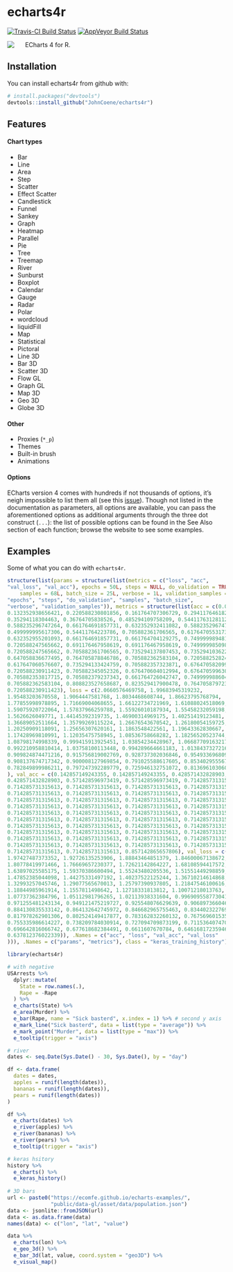 # echarts4r

[![Travis-CI Build Status](https://travis-ci.org/JohnCoene/echarts4r.svg?branch=master)](https://travis-ci.org/JohnCoene/echarts4r) [![AppVeyor Build Status](https://ci.appveyor.com/api/projects/status/github/JohnCoene/echarts4r?branch=master&svg=true)](https://ci.appveyor.com/project/JohnCoene/echarts4r)

<img src="man/figures/logo.png" align="left" style="max-height:220px;margin-right:5%;"/>

ECharts 4 for R. 

## Installation

You can install echarts4r from github with:

```r
# install.packages("devtools")
devtools::install_github("JohnCoene/echarts4r")
```

## Features

#### Chart types

* Bar
* Line
* Area
* Step
* Scatter
* Effect Scatter
* Candlestick
* Funnel
* Sankey
* Graph
* Heatmap
* Parallel
* Pie
* Tree
* Treemap
* River
* Sunburst
* Boxplot
* Calendar
* Gauge
* Radar
* Polar 
* wordcloud 
* liquidFill 
* Map
* Statistical
* Pictoral
* Line 3D
* Bar 3D
* Scatter 3D
* Flow GL
* Graph GL
* Map 3D
* Geo 3D
* Globe 3D

#### Other

* Proxies (`*_p`)
* Themes
* Built-in brush
* Animations

#### Options

ECharts version 4 comes with hundreds if not thousands of options, it's neigh impossible to list them all (see this [issue](https://github.com/JohnCoene/echarts4r/issues/1)). Though not listed in the documentation as parameters, all options are available, you can pass the aforementioned options as additional arguments through the three dot construct (`...`): the list of possible options can be found in the See Also section of each function; browse the website to see some examples.

## Examples

Some of what you can do with `echarts4r`.

```r
structure(list(params = structure(list(metrics = c("loss", "acc",
"val_loss", "val_acc"), epochs = 50L, steps = NULL, do_validation = TRUE,
    samples = 68L, batch_size = 25L, verbose = 1L, validation_samples = 7L), .Names = c("metrics",
"epochs", "steps", "do_validation", "samples", "batch_size",
"verbose", "validation_samples")), metrics = structure(list(acc = c(0.0735294101211955,
0.132352938656421, 0.220588230801856, 0.161764707306729, 0.294117646182285,
0.35294118304463, 0.36764705838526, 0.485294109758209, 0.544117631281123,
0.588235296747264, 0.661764691857731, 0.632352932411082, 0.588235296747264,
0.499999995617306, 0.54411764223786, 0.705882361706565, 0.617647055317374,
0.632352955201093, 0.661764691857731, 0.661764704129275, 0.749999989481533,
0.720588247565662, 0.691176467958619, 0.691176467958619, 0.749999985098839,
0.720588247565662, 0.705882361706565, 0.735294137807453, 0.735294103622437,
0.647058836677495, 0.764705878846786, 0.705882362583104, 0.720588252824895,
0.617647060576607, 0.735294133424759, 0.705882357323871, 0.676470582099522,
0.720588230911423, 0.705882345052326, 0.676470604012994, 0.6764705996303,
0.705882353817715, 0.705882379237343, 0.661764726042747, 0.749999988604994,
0.705882362583104, 0.808823527658687, 0.823529417900478, 0.764705879723324,
0.720588230911423), loss = c(2.0660576469758, 1.99683945319232,
1.95483203670558, 1.9064447581768, 1.8034468608744, 1.86623795768794,
1.77855998978895, 1.71669004068655, 1.66122734721969, 1.61088024518069,
1.59075920722064, 1.57837966259788, 1.55926010187934, 1.55458232059198,
1.5626626049771, 1.44145392319735, 1.46900314969175, 1.40251419123481,
1.36689052511664, 1.35799269115224, 1.26676543670542, 1.26180054159725,
1.20250909118091, 1.25656307620161, 1.1863548422561, 1.19643362830667,
1.17428969810991, 1.12035475758945, 1.08536758668282, 1.18256520523744,
1.08798174998339, 0.999415913925451, 1.03854234428967, 1.06687709163217,
0.992210958810414, 1.03758100113448, 0.994289664661183, 1.01384373272167,
0.909824874471216, 0.915756819002769, 0.928737302036846, 0.954933696809937,
0.908137674717342, 0.900008127969854, 0.791025588617605, 0.853402955567136,
0.782849899986211, 0.797247392289779, 0.725946132751072, 0.813696103060947
), val_acc = c(0.142857149243355, 0.142857149243355, 0.428571432828903,
0.428571432828903, 0.571428596973419, 0.571428596973419, 0.714285731315613,
0.714285731315613, 0.714285731315613, 0.714285731315613, 0.714285731315613,
0.714285731315613, 0.714285731315613, 0.714285731315613, 0.714285731315613,
0.714285731315613, 0.714285731315613, 0.714285731315613, 0.714285731315613,
0.714285731315613, 0.714285731315613, 0.714285731315613, 0.714285731315613,
0.714285731315613, 0.714285731315613, 0.714285731315613, 0.714285731315613,
0.714285731315613, 0.714285731315613, 0.714285731315613, 0.714285731315613,
0.714285731315613, 0.714285731315613, 0.714285731315613, 0.714285731315613,
0.714285731315613, 0.714285731315613, 0.714285731315613, 0.714285731315613,
0.714285731315613, 0.714285731315613, 0.714285731315613, 0.714285731315613,
0.714285731315613, 0.714285731315613, 0.714285731315613, 0.714285731315613,
0.714285731315613, 0.714285731315613, 0.857142865657806), val_loss = c(2.031325340271,
1.97427487373352, 1.92726135253906, 1.88843464851379, 1.84600067138672,
1.80778419971466, 1.76669657230377, 1.72621142864227, 1.68108594417572,
1.63897025585175, 1.59370386600494, 1.55243480205536, 1.51551449298859,
1.47852385044098, 1.44275331497192, 1.40237522125244, 1.36710214614868,
1.32993257045746, 1.29077565670013, 1.25797390937805, 1.21847546100616,
1.18844985961914, 1.1557811498642, 1.12718331813812, 1.10071218013763,
1.07737362384796, 1.05112981796265, 1.02113938331604, 0.996909558773041,
0.971255481243134, 0.949121475219727, 0.925548076629639, 0.906897366046906,
0.884130835533142, 0.864132642745972, 0.846682965755463, 0.834402322769165,
0.817978262901306, 0.802524149417877, 0.783162832260132, 0.767569601535797,
0.755335986614227, 0.738209784030914, 0.727094709873199, 0.711536407470703,
0.696642816066742, 0.677618682384491, 0.6611607670784, 0.646168172359467,
0.637812376022339)), .Names = c("acc", "loss", "val_acc", "val_loss"
))), .Names = c("params", "metrics"), class = "keras_training_history") -> history
```


```r
library(echarts4r)

# with negative
USArrests %>% 
  dplyr::mutate(
    State = row.names(.),
    Rape = -Rape
  ) %>% 
  e_charts(State) %>% 
  e_area(Murder) %>%
  e_bar(Rape, name = "Sick basterd", x.index = 1) %>% # second y axis 
  e_mark_line("Sick basterd", data = list(type = "average")) %>% 
  e_mark_point("Murder", data = list(type = "max")) %>% 
  e_tooltip(trigger = "axis")

# river
dates <- seq.Date(Sys.Date() - 30, Sys.Date(), by = "day")

df <- data.frame(
  dates = dates,
  apples = runif(length(dates)),
  bananas = runif(length(dates)),
  pears = runif(length(dates))
)

df %>% 
  e_charts(dates) %>% 
  e_river(apples) %>% 
  e_river(bananas) %>% 
  e_river(pears) %>% 
  e_tooltip(trigger = "axis")

# keras hsitory
history %>% 
  e_charts() %>% 
  e_keras_history()
  
# 3D bars
url <- paste0("https://ecomfe.github.io/echarts-examples/",
              "public/data-gl/asset/data/population.json")
data <- jsonlite::fromJSON(url)
data <- as.data.frame(data)
names(data) <- c("lon", "lat", "value")

data %>% 
  e_charts(lon) %>% 
  e_geo_3d() %>% 
  e_bar_3d(lat, value, coord.system = "geo3D") %>% 
  e_visual_map()
```
